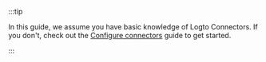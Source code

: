 :::tip

In this guide, we assume you have basic knowledge of Logto Connectors. If you don't, check out the [Configure connectors](/connectors) guide to get started.

:::
